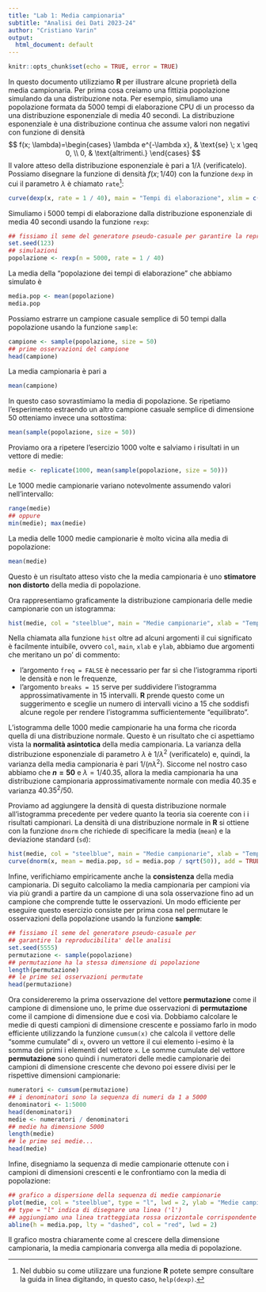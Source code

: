 ```yaml
---
title: "Lab 1: Media campionaria"
subtitle: "Analisi dei Dati 2023-24"
author: "Cristiano Varin"
output:
  html_document: default
---
```


```r
knitr::opts_chunk$set(echo = TRUE, error = TRUE)
```  
In questo documento utilizziamo **R** per illustrare alcune proprietà della media campionaria. Per prima cosa creiamo una fittizia popolazione simulando da una distribuzione nota. Per esempio, simuliamo una popolazione formata da 5000 tempi di elaborazione CPU di un processo da una distribuzione esponenziale di media 40 secondi. La distribuzione esponenziale è una distribuzione continua che assume valori non negativi con funzione di densità
$$
f(x; \lambda)=\begin{cases}
\lambda e^{-\lambda x}, & \text{se} \; x \geq 0, \\
0, & \text{altrimenti.}
\end{cases}
$$
Il valore atteso della distribuzione esponenziale è pari a $1/\lambda$ (verificatelo). Possiamo disegnare la funzione di densità $f(x; 1/40)$ con la funzione `dexp` in cui il parametro $\lambda$ è chiamato `rate`^[Nel dubbio su come utilizzare una funzione **R** potete sempre consultare la guida in linea digitando, in questo caso, `help(dexp)`.]:
```r
curve(dexp(x, rate = 1 / 40), main = "Tempi di elaborazione", xlim = c(0, 200), xlab = "Tempo (sec)", ylab = "Densita'")
```

Simuliamo i 5000 tempi di elaborazione dalla distribuzione esponenziale di media 40 secondi usando la funzione `rexp`:
```r
## fissiamo il seme del generatore pseudo-casuale per garantire la reproducibilita' delle analisi 
set.seed(123)
## simulazioni
popolazione <- rexp(n = 5000, rate = 1 / 40)
``` 
La media della "popolazione dei tempi di elaborazione" che abbiamo simulato è
```r
media.pop <- mean(popolazione)
media.pop
```
Possiamo estrarre un campione casuale semplice di 50 tempi dalla popolazione usando la funzione `sample`:
```r
campione <- sample(popolazione, size = 50)
## prime osservazioni del campione
head(campione)
```
La media campionaria è pari a
```r
mean(campione)
```
In questo caso sovrastimiamo la media di popolazione. Se ripetiamo l'esperimento estraendo un altro campione casuale semplice di dimensione 50 otteniamo invece una sottostima:
```r
mean(sample(popolazione, size = 50))
```
Proviamo ora a ripetere l'esercizio 1000 volte e salviamo i risultati in un vettore di medie:
```r
medie <- replicate(1000, mean(sample(popolazione, size = 50)))
```
Le 1000 medie campionarie variano notevolmente assumendo valori nell'intervallo:
```r
range(medie)
## oppure
min(medie); max(medie)
```
La media delle 1000 medie campionarie è molto vicina alla media di popolazione:
```r
mean(medie)
```
Questo è un risultato atteso visto che la media campionaria è uno **stimatore non distorto** della media di popolazione. 

Ora rappresentiamo graficamente la distribuzione campionaria delle medie campionarie con un istogramma:
```r
hist(medie, col = "steelblue", main = "Medie campionarie", xlab = "Tempo (sec)", ylab = "Densita' ", freq = FALSE, breaks = 15)  
```

Nella chiamata alla funzione `hist` oltre ad alcuni argomenti il cui significato è facilmente intuibile, ovvero `col`, `main`, `xlab` e `ylab`, abbiamo due argomenti che meritano un po' di commento:

-  l'argomento `freq = FALSE` è necessario per far sì che l'istogramma riporti le densità e non le frequenze, 
-  l'argomento `breaks = 15` serve per suddividere l'istogramma approssimativamente in 15 intervalli. **R** prende questo come un suggerimento e sceglie un numero di intervalli vicino a 15 che soddisfi alcune regole per rendere l'istogramma sufficientemente "equilibrato". 
 
L'istogramma delle 1000 medie campionarie ha una forma che ricorda quella di una distribuzione normale. Questo è un risultato che ci aspettiamo vista la  **normalità asintotica** della media campionaria. La varianza della distribuzione esponenziale di parametro $\lambda$ è $1/\lambda^2$ (verificatelo) e, quindi, la varianza della media campionaria è pari $1/(n \lambda^2)$.  Siccome nel nostro caso abbiamo che **$n=50$**  e $\lambda=1/40.35$, allora la media campionaria ha una distribuzione campionaria approssimativamente normale con media $40.35$ e varianza $40.35 ^ 2 / 50.$ 

Proviamo ad aggiungere la densità di questa distribuzione normale all'istogramma precedente per vedere quanto la teoria sia coerente con i i risultati campionari. La densità di una distribuzione normale in **R** si ottiene con la funzione `dnorm` che richiede di specificare la media (`mean`) e la deviazione standard (`sd`):
```r
hist(medie, col = "steelblue", main = "Medie campionarie", xlab = "Tempo (sec)", ylab = "Densita' ", freq = FALSE, breaks = 15)
curve(dnorm(x, mean = media.pop, sd = media.pop / sqrt(50)), add = TRUE, col = "red", lwd = 2) ## lwd = 2 indica uno spessore (`line width') doppio rispetto al valore di default
```


Infine, verifichiamo empiricamente anche la **consistenza** della media campionaria. Di seguito calcoliamo la media campionaria per campioni via via più grandi a partire da un campione di una sola osservazione fino ad un campione che comprende tutte le osservazioni. Un modo efficiente per eseguire questo esercizio consiste per prima cosa nel permutare le osservazioni della popolazione usando la funzione **sample**:
```r
## fissiamo il seme del generatore pseudo-casuale per
## garantire la reproducibilita' delle analisi 
set.seed(5555) 
permutazione <- sample(popolazione) 
## permutazione ha la stessa dimensione di popolazione
length(permutazione)
## le prime sei osservazioni permutate
head(permutazione)
```
Ora considereremo la prima osservazione del vettore **permutazione** come il campione di dimensione uno, le prime due osservazioni di **permutazione** come il campione di dimensione due e così via. Dobbiamo calcolare le medie di questi  campioni di dimensione crescente e possiamo farlo in modo efficiente utilizzando la funzione `cumsum(x)` che calcola il vettore delle "somme cumulate" di `x`, ovvero un vettore il cui elemento i-esimo è la somma dei primi i elementi del vettore `x`. Le somme cumulate del vettore **permutazione** sono quindi i numeratori delle medie campionarie dei campioni di dimensione crescente che devono poi essere divisi per le rispettive dimensioni campionarie:
```r
numeratori <- cumsum(permutazione)
## i denominatori sono la sequenza di numeri da 1 a 5000
denominatori <- 1:5000
head(denominatori)
medie <- numeratori / denominatori
## medie ha dimensione 5000
length(medie)
## le prime sei medie...
head(medie)
```
Infine, disegniamo la sequenza di medie campionarie ottenute con i campioni di dimensioni crescenti e le confrontiamo con la media di popolazione:
```r
## grafico a dispersione della sequenza di medie campionarie
plot(medie, col = "steelblue", type = "l", lwd = 2, ylab = "Medie campionarie", xlab = "Dimensione campionaria") 
## type = "l" indica di disegnare una linea ('l')
## aggiungiamo una linea tratteggiata rossa orizzontale corrispondente alla media di popolazione:
abline(h = media.pop, lty = "dashed", col = "red", lwd = 2) 
```

Il grafico mostra chiaramente come al crescere della dimensione campionaria, la media campionaria converga alla media di popolazione.

 
